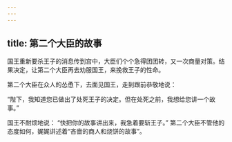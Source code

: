 ```yaml
---
---
---
```

title: 第二个大臣的故事
---



国王重新要杀王子的消息传到宫中，大臣们个个急得团团转，又一次商量对策。结果决定，让第二个大臣再去劝服国王，来挽救王子的性命。

第二个大臣在众人的怂恿下，去面见国王，走到跟前恭敬地说：

“陛下，我知道您已做出了处死王子的决定。但在处死之前，我想给您讲一个故事。”

国王不耐烦地说：
“快把你的故事讲出来，我急着要斩王子。”
第二个大臣不管他的态度如何，娓娓讲述着“吝啬的商人和烧饼的故事”。